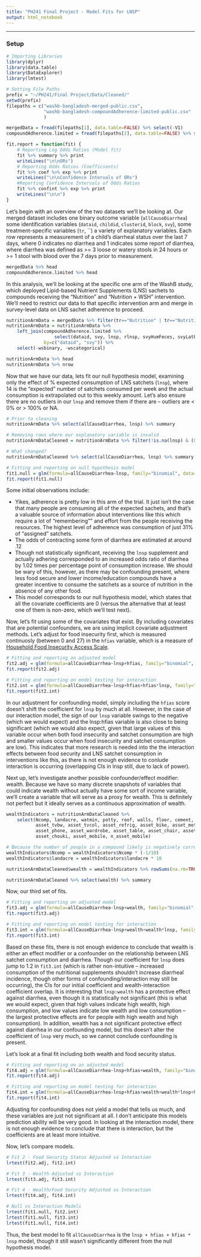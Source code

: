 ```yaml
---
title: "PH241 Final Project - Model Fits for LNSP"
output: html_notebook
---
```


***
### Setup
```r
# Importing Libraries
library(dplyr)
library(data.table)
library(DataExplorer)
library(lmtest)

# Setting File Paths
prefix = "~/PH241/Final Project/Data/Cleaned/"
setwd(prefix)
filepaths = c("washb-bangladesh-merged-public.csv",
              "washb-bangladesh-compoundAdherence-limited-public.csv"
              )

mergedData = fread(filepaths[1], data.table=FALSE) %>% select(-V1)
compoundAdherence.limited = fread(filepaths[2], data.table=FALSE) %>% select(-V1) %>% rename(svyHumFeces = humfeces, svyLatFeces = latfeces)

fit.report = function(fit) {
    # Reporting Log Odds Ratios (Model fit)
    fit %>% summary %>% print
    writeLines("\n\nORs")
    # Reporting Odds Ratios (Coefficients)
    fit %>% coef %>% exp %>% print
    writeLines("\n\nConfidence Intervals of ORs")
    #Reporting Confidence Intervals of Odds Ratios
    fit %>% confint %>% exp %>% print
    writeLines("\n\n")
}
```

Let's begin with an overview of the two datasets we'll be looking at. Our merged dataset includes one binary outcome variable (`allCauseDiarrhea`) some identification variables (`dataid`, `childid`, `clusterid`, `block`, `svy`), some treatment-specific variables (`tr`, ``) a variety of explanatory variables. Each row represents a measurement of a child's diarrheal status over the last 7 days, where 0 indicates no diarrhea and 1 indicates some report of diarrhea, where diarrhea was defined as >= 3 loose or watery stools in 24 hours or >= 1 stool with blood over the 7 days prior to measurement.

```r
mergedData %>% head
compoundAdherence.limited %>% head
```

In this analysis, we'll be looking at the specific one arm of the WashB study, which deployed Lipid-based Nutrient Supplements (LNS) sachets to compounds receiving the "Nutrition" and "Nutrition + WSH" intervention. We'll need to restrict our data to that specific intervention arm and merge in survey-level data on LNS sachet adherence to proceed.
```r
nutritionArmData = mergedData %>% filter(tr=="Nutrition" | tr=="Nutrition + WSH")
nutritionArmData = nutritionArmData %>% 
    left_join(compoundAdherence.limited %>% 
                  select(dataid, svy, lnsp, rlnsp, svyHumFeces, svyLatFeces),
              by=c("dataid", "svy")) %>%
    select(-wsbinary, -wscategorical)

nutritionArmData %>% head
nutritionArmData %>% nrow
```
Now that we have our data, lets fit our null hypothesis model, examining only the effect of % expected consumption of LNS satchets (`lnsp`), where 14 is the "expected" number of satchets consumed per week and the actual consumption is extrapolated out to this weekly amount. Let's also ensure there are no outliers in our `lnsp` and remove them if there are -- outliers are < 0% or > 100% or NA. 
```r
# Prior to cleaning
nutritionArmData %>% select(allCauseDiarrhea, lnsp) %>% summary

# Removing rows where our explanatory variable is invalid
nutritionArmDataCleaned = nutritionArmData %>% filter(!is.na(lnsp) & (0 <= lnsp & lnsp <= 100))

# What changed?
nutritionArmDataCleaned %>% select(allCauseDiarrhea, lnsp) %>% summary

# Fitting and reporting on null hypothesis model
fit1.null = glm(formula=allCauseDiarrhea~lnsp, family="binomial", data=nutritionArmDataCleaned)
fit.report(fit1.null)
```
Some initial observations include:

- Yikes, adherence is pretty low in this arm of the trial. It just isn't the case that many people are consuming all of the expected sachets, and that's a valuable source of information about interventions like this which require a lot of "remembering"" and effort from the people receiving the resources. The highest level of adherence was consumption of just 31% of "assigned" satchets.
- The odds of contracting some form of diarrhea are estimated at around .12
- Though not statistically significant, receiving the `lnsp` supplement and actually adhering corresponded to an increased odds ratio of diarrhea by 1.02 times per percentage point of consumption increase. We should be wary of this, however, as there may be confounding present, where less food secure and lower income/education compounds have a greater incentive to consume the satchets as a source of nutrition in the absence of any other food.
- This model corresponds to our null hypothesis model, which states that all the covariate coefficients are 0 (versus the alternative that at least one of them is non-zero, which we'll test next).

Now, let's fit using some of the covariates that exist. By including covariates that are potential confounders, we are using implicit covariate adjustment methods. Let's adjust for food insecurity first, which is measured continuosly (between 0 and 27) in the `hfias` variable, which is a measure of [Household Food Insecurity Access Scale](https://inddex.nutrition.tufts.edu/data4diets/indicator/household-food-insecurity-access-scale-hfias).
```r
# Fitting and reporting on adjusted model
fit2.adj = glm(formula=allCauseDiarrhea~lnsp+hfias, family="binomial", data=nutritionArmDataCleaned)
fit.report(fit2.adj)

# Fitting and reporting on model testing for interaction
fit2.int = glm(formula=allCauseDiarrhea~lnsp+hfias+hfias*lnsp, family="binomial", data=nutritionArmDataCleaned)
fit.report(fit2.int)
```
In our adjustment for confounding model, simply including the `hfias` score doesn't shift the coefficient for `lnsp` by much at all. However, in the case of our interaction model, the sign of our `lnsp` variable swings to the negative (which we would expect) and the lnsp:hfias variable is also close to being significant (which we would also expect, given that large values of this variable occur when both food insecurity and satchet consumption are high and smaller values occur when food insecurity and satchet consumption are low). This indicates that more research is needed into the the interaction effects between food security and LNS satchet consumption in interventions like this, as there is not enough evidence to conlude interaction is occurring (overlapping CIs in lnsp still, due to lack of power).

Next up, let's investigate another possible confounder/effect modifier: wealth. Because we have so many discrete snapshots of variables that could indicate wealth without actually have some sort of income variable, we'll create a variable that will serve as a proxy for wealth. This is definitely not perfect but it ideally serves as a continuous approximation of wealth.
```r
wealthIndicators = nutritionArmDataCleaned %>% 
    select(Ncomp, landacre, watmin, potty, roof, walls, floor, cement, elec, asset_radio, 
           asset_tvbw, asset_tvcol, asset_refrig, asset_bike, asset_moto, asset_sewmach, 
           asset_phone, asset_wardrobe, asset_table, asset_chair, asset_clock, asset_khat, 
           asset_chouki, asset_mobile, n_asset_mobile)

# Because the number of people in a compound likely is negatively correlated with wealth, we'll make that variable negative and scale it down a bit so its not the dominant indicator
wealthIndicators$Ncomp = wealthIndicators$Ncomp * (-1/10)
wealthIndicators$landacre = wealthIndicators$landacre * 10

nutritionArmDataCleaned$wealth = wealthIndicators %>% rowSums(na.rm=TRUE)

nutritionArmDataCleaned %>% select(wealth) %>% summary
```
Now, our third set of fits.
```r
# Fitting and reporting on adjusted model
fit3.adj = glm(formula=allCauseDiarrhea~lnsp+wealth, family="binomial", data=nutritionArmDataCleaned)
fit.report(fit3.adj)

# Fitting and reporting on model testing for interaction
fit3.int = glm(formula=allCauseDiarrhea~lnsp+wealth+wealth*lnsp, family="binomial", data=nutritionArmDataCleaned)
fit.report(fit3.int)
```
Based on these fits, there is not enough evidence to conclude that wealth is either an effect modifier or a confounder on the relationship between LNS satchet consumption and diarrhea. Though our coefficient for `lnsp` does jump to 1.2 in `fit3.int` (which is rather non-intuitive -- increased consumption of the nutritional supplements shouldn't increase diarrheal incidence, though other forms of confounding/interaction may still be occurring), the CIs for our initial coefficient and wealth-interaction coefficient overlap. It is interesting that `lnsp:wealth` has a protective effect against diarrhea, even though it is statistically not significant (this is what we would expect, given that high values indicate high wealth, high consumption, and low values indicate low wealth and low consumption -- the largest protective effects are for people with high wealth and high consumption). In addition, wealth has a not significant protective effect against diarrhea in our confounding model, but this doesn't alter the coefficient of `lnsp` very much, so we cannot conclude confounding is present.

Let's look at a final fit including both wealth and food security status.
```r
# Fitting and reporting on an adjusted model
fit4.adj = glm(formula=allCauseDiarrhea~lnsp+hfias+wealth, family="binomial", data=nutritionArmDataCleaned)
fit.report(fit4.adj)

# Fitting and reporting on model testing for interaction
fit4.int = glm(formula=allCauseDiarrhea~lnsp+hfias+wealth+wealth*lnsp+hfias*lnsp, family="binomial", data=nutritionArmDataCleaned)
fit.report(fit4.int)
```
Adjusting for confounding does not yield a model that tells us much, and these variables are just not significant at all. I don't anticipate this models prediction ability will be very good. In looking at the interaction model, there is not enough evidence to conclude that there is interaction, but the coefficients are at least more intuitive.

Now, let's compare models.
```r
# Fit 2 - Food Security Status Adjusted vs Interaction
lrtest(fit2.adj, fit2.int)

# Fit 3 - Wealth Adjusted vs Interaction
lrtest(fit3.adj, fit3.int)

# Fit 4 - Wealth/Food Security Adjusted vs Interaction
lrtest(fit4.adj, fit4.int)

# Null vs Interaction Models
lrtest(fit1.null, fit2.int)
lrtest(fit1.null, fit3.int)
lrtest(fit1.null, fit4.int)
```
Thus, the best model to fit `allCauseDiarrhea` is the `lnsp + hfias + hfias * lnsp` model, though it still wasn't significantly different from the null hypothesis model.
